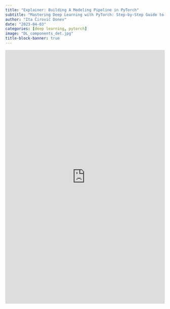 ```yaml
---
title: "Explainer: Building A Modeling Pipeline in PyTorch"
subtitle: "Mastering Deep Learning with PyTorch: Step-by-Step Guide to Building A Modeling Pipeline in PyTorch"
author: "Ita Ćirović Donev"
date: "2023-04-03"
categories: [deep learning, pytorch]
image: "DL_components_det.jpg"
title-block-banner: true
---
```


<iframe src="https://www.kaggle.com/embed/itacdonev/explainer-building-a-modeling-pipeline-in-pytorch?kernelSessionId=124591245" height="800" style="margin: 0 auto; width: 100%; max-width: 950px;" frameborder="0" scrolling="auto" title="Explainer: Building A Modeling Pipeline in PyTorch"></iframe>